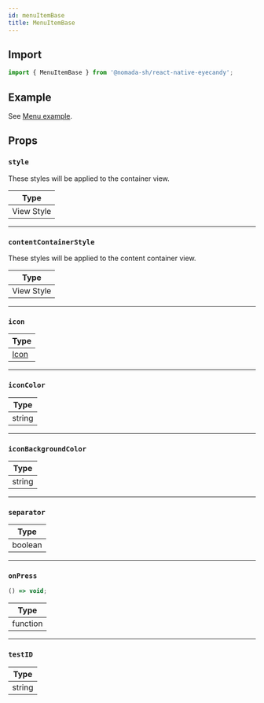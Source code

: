 ```yaml
---
id: menuItemBase
title: MenuItemBase
---
```


## Import

```jsx
import { MenuItemBase } from '@nomada-sh/react-native-eyecandy';
```

## Example

See [Menu example](menu#example).

## Props

### `style`

These styles will be applied to the container view.

| Type       |
| ---------- |
| View Style |

---

### `contentContainerStyle`

These styles will be applied to the content container view.

| Type       |
| ---------- |
| View Style |

---

### `icon`

| Type             |
| ---------------- |
| [Icon](../icons) |

---

### `iconColor`

| Type   |
| ------ |
| string |

---

### `iconBackgroundColor`

| Type   |
| ------ |
| string |

---

### `separator`

| Type    |
| ------- |
| boolean |

---

### `onPress`

```jsx
() => void;
```

| Type     |
| -------- |
| function |

---

### `testID`

| Type   |
| ------ |
| string |
